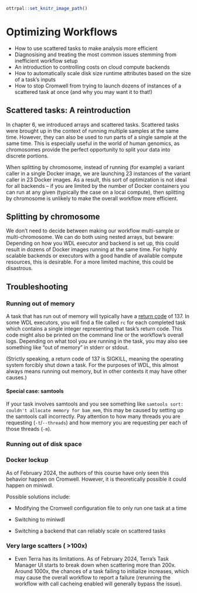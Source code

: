 ```r
ottrpal::set_knitr_image_path()
```

# Optimizing Workflows

- How to use scattered tasks to make analysis more efficient
- Diagnosising and treating the most common issues stemming from inefficient workflow setup
- An introduction to controlling costs on cloud compute backends
- How to automatically scale disk size runtime attributes based on the size of a task's inputs
- How to stop Cromwell from trying to launch dozens of instances of a scattered task at once (and why you may want it to that!)




## Scattered tasks: A reintroduction
In chapter 6, we introduced arrays and scattered tasks. Scattered tasks were brought up in the context of running multiple samples at the same time. However, they can also be used to run parts of a single sample at the same time. This is especially useful in the world of human genomics, as chromosomes provide the perfect opportunity to split your data into discrete portions.

When splitting by chromosome, instead of running (for example) a variant caller in a single Docker image, we are launching 23 instances of the variant caller in 23 Docker images. As a result, this sort of optimization is not ideal for all backends -- if you are limited by the number of Docker containers you can run at any given (typically the case on a local compute), then splitting by chromosome is unlikely to make the overall workflow more efficient.


## Splitting by chromosome



We don't need to decide between making our workflow multi-sample or multi-chromosome. We can do both using nested arrays, but beware: Depending on how you WDL executor and backend is set up, this could result in dozens of Docker images running at the same time. For highly scalable backends or executors with a good handle of available compute resources, this is desirable. For a more limited machine, this could be disastrous.


## Troubleshooting

### Running out of memory
A task that has run out of memory will typically have a [return code](https://en.wikipedia.org/wiki/Error_code) of 137. In some WDL executors, you will find a file called `rc` for each completed task which contains a single integer representing that task's return code. This code might also be printed on the command line or the workflow's overall logs. Depending on what tool you are running in the task, you may also see something like "out of memory" in stderr or stdout.

(Strictly speaking, a return code of 137 is SIGKILL, meaning the operating system forcibly shut down a task. For the purposes of WDL, this almost always means running out memory, but in other contexts it may have other causes.)

#### Special case: samtools
If your task involves samtools and you see something like `samtools sort: couldn't allocate memory for bam_mem`, this may be caused by setting up the samtools call incorrectly. Pay attention to how many threads you are requesting (`-t`/`--threads`) and how memory you are requesting per each of those threads (`-m`).

### Running out of disk space

### Docker lockup
As of February 2024, the authors of this course have only seen this behavior happen on Cromwell. However, it is theoretically possible it could happen on miniwdl.



Possible solutions include:

* Modifying the Cromwell configuration file to only run one task at a time

* Switching to miniwdl

* Switching a backend that can reliably scale on scattered tasks



### Very large scatters ( >100x)
* Even Terra has its limitations. As of February 2024, Terra's Task Manager UI starts to break down when scattering more than 200x. Around 1000x, the chances of a task failing to initialize increases, which may cause the overall workflow to report a failure (rerunning the workflow with call cacheing enabled will generally bypass the issue).